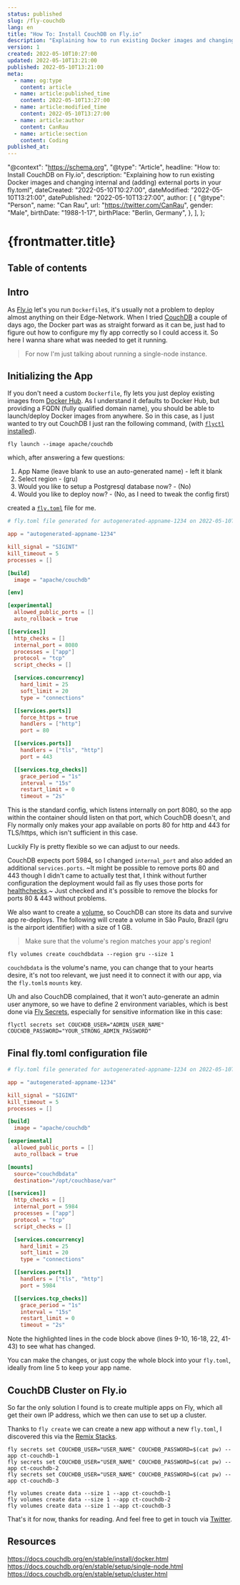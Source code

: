 ```yaml
---
status: published
slug: /fly-couchdb
lang: en
title: "How To: Install CouchDB on Fly.io"
description: "Explaining how to run existing Docker images and changing internal and (adding) external ports in your fly.toml"
version: 1
created: 2022-05-10T10:27:00
updated: 2022-05-10T13:21:00
published: 2022-05-10T13:21:00
meta:
  - name: og:type
    content: article
  - name: article:published_time
    content: 2022-05-10T13:27:00
  - name: article:modified_time
    content: 2022-05-10T13:27:00
  - name: article:author
    content: CanRau
  - name: article:section
    content: Coding
published_at:
---
```


  "@context": "https://schema.org",
  "@type": "Article",
  headline: "How to: Install CouchDB on Fly.io",
  description:
    "Explaining how to run existing Docker images and changing internal and (adding) external ports in your fly.toml",
  dateCreated: "2022-05-10T10:27:00",
  dateModified: "2022-05-10T13:21:00",
  datePublished: "2022-05-10T13:27:00",
  author: [
    {
      "@type": "Person",
      name: "Can Rau",
      url: "https://twitter.com/CanRau",
      gender: "Male",
      birthDate: "1988-1-17",
      birthPlace: "Berlin, Germany",
    },
  ],
};

# {frontmatter.title}

## Table of contents

## Intro

As [Fly.io](https://fly.io/) let's you run `Dockerfile`s, it's usually not a problem to deploy almost anything on their Edge-Network. When I tried [CouchDB](https://couchdb.apache.org/) a couple of days ago, the Docker part was as straight forward as it can be, just had to figure out how to configure my fly app correctly so I could access it. So here I wanna share what was needed to get it running.

> For now I'm just talking about running a single-node instance.

## Initializing the App

If you don't need a custom `Dockerfile`, fly lets you just deploy existing images from [Docker Hub](https://hub.docker.com/). As I understand it defaults to Docker Hub, but providing a FQDN (fully qualified domain name), you should be able to launch/deploy Docker images from anywhere.
So in this case, as I just wanted to try out CouchDB I just ran the following command, (with [`flyctl` installed](https://fly.io/docs/flyctl/installing/)).

```shell
fly launch --image apache/couchdb
```

which, after answering a few questions:

1. App Name (leave blank to use an auto-generated name) - left it blank
2. Select region - (gru)
3. Would you like to setup a Postgresql database now? - (No)
4. Would you like to deploy now? - (No, as I need to tweak the config first)

created a [`fly.toml`](https://fly.io/docs/reference/configuration/) file for me.

```toml
# fly.toml file generated for autogenerated-appname-1234 on 2022-05-10T11:32:36-05:00

app = "autogenerated-appname-1234"

kill_signal = "SIGINT"
kill_timeout = 5
processes = []

[build]
  image = "apache/couchdb"

[env]

[experimental]
  allowed_public_ports = []
  auto_rollback = true

[[services]]
  http_checks = []
  internal_port = 8080
  processes = ["app"]
  protocol = "tcp"
  script_checks = []

  [services.concurrency]
    hard_limit = 25
    soft_limit = 20
    type = "connections"

  [[services.ports]]
    force_https = true
    handlers = ["http"]
    port = 80

  [[services.ports]]
    handlers = ["tls", "http"]
    port = 443

  [[services.tcp_checks]]
    grace_period = "1s"
    interval = "15s"
    restart_limit = 0
    timeout = "2s"
```

This is the standard config, which listens internally on port 8080, so the app within the container should listen on that port, which CouchDB doesn't, and Fly normally only makes your app available on ports 80 for http and 443 for TLS/https, which isn't sufficient in this case.

Luckily Fly is pretty flexible so we can adjust to our needs.

CouchDB expects port 5984, so I changed `internal_port` and also added an additional `services.ports`. ~It might be possible to remove ports 80 and 443 though I didn't came to actually test that, I think without further configuration the deployment would fail as fly uses those ports for [healthchecks](https://fly.io/docs/reference/configuration/#services-http_checks).~ Just checked and it's possible to remove the blocks for ports 80 & 443 without problems.

We also want to create a [volume](https://fly.io/docs/reference/volumes/), so CouchDB can store its data and survive app re-deploys. The following will create a volume in São Paulo, Brazil (gru is the airport identifier) with a size of 1 GB.

> Make sure that the volume's region matches your app's region!

```shell
fly volumes create couchdbdata --region gru --size 1
```

`couchdbdata` is the volume's name, you can change that to your hearts desire, it's not too relevant, we just need it to connect it with our app, via the `fly.toml`s `mounts` key.

Uh and also CouchDB complained, that it won't auto-generate an admin user anymore, so we have to define 2 environment variables, which is best done via [Fly Secrets](https://fly.io/docs/reference/secrets/), especially for sensitive information like in this case:

```shell
flyctl secrets set COUCHDB_USER="ADMIN_USER_NAME" COUCHDB_PASSWORD="YOUR_STRONG_ADMIN_PASSWORD"
```

## Final fly.toml configuration file

```toml {9-10,16-18,22,41-43} showLineNumbers={false}
# fly.toml file generated for autogenerated-appname-1234 on 2022-05-10T11:32:36-05:00

app = "autogenerated-appname-1234"

kill_signal = "SIGINT"
kill_timeout = 5
processes = []

[build]
  image = "apache/couchdb"

[experimental]
  allowed_public_ports = []
  auto_rollback = true

[mounts]
  source="couchdbdata"
  destination="/opt/couchbase/var"

[[services]]
  http_checks = []
  internal_port = 5984
  processes = ["app"]
  protocol = "tcp"
  script_checks = []

  [services.concurrency]
    hard_limit = 25
    soft_limit = 20
    type = "connections"

  [[services.ports]]
    handlers = ["tls", "http"]
    port = 5984

  [[services.tcp_checks]]
    grace_period = "1s"
    interval = "15s"
    restart_limit = 0
    timeout = "2s"
```

Note the highlighted lines in the code block above (lines 9-10, 16-18, 22, 41-43) to see what has changed.

You can make the changes, or just copy the whole block into your `fly.toml`, ideally from line 5 to keep your app name.

## CouchDB Cluster on Fly.io

So far the only solution I found is to create multiple apps on Fly, which all get their own IP address, which we then can use to set up a cluster.

Thanks to `fly create` we can create a new app without a new `fly.toml`, I discovered this via the [Remix Stacks](https://remix.run/docs/en/v1/pages/stacks).

```shell
fly secrets set COUCHDB_USER="USER_NAME" COUCHDB_PASSWORD=$(cat pw) --app ct-couchdb-1
fly secrets set COUCHDB_USER="USER_NAME" COUCHDB_PASSWORD=$(cat pw) --app ct-couchdb-2
fly secrets set COUCHDB_USER="USER_NAME" COUCHDB_PASSWORD=$(cat pw) --app ct-couchdb-3
```

```shell
fly volumes create data --size 1 --app ct-couchdb-1
fly volumes create data --size 1 --app ct-couchdb-2
fly volumes create data --size 1 --app ct-couchdb-3
```

That's it for now, thanks for reading. And feel free to get in touch via [Twitter](https://twitter.com/CanRau).

## Resources

https://docs.couchdb.org/en/stable/install/docker.html
https://docs.couchdb.org/en/stable/setup/single-node.html
https://docs.couchdb.org/en/stable/setup/cluster.html
